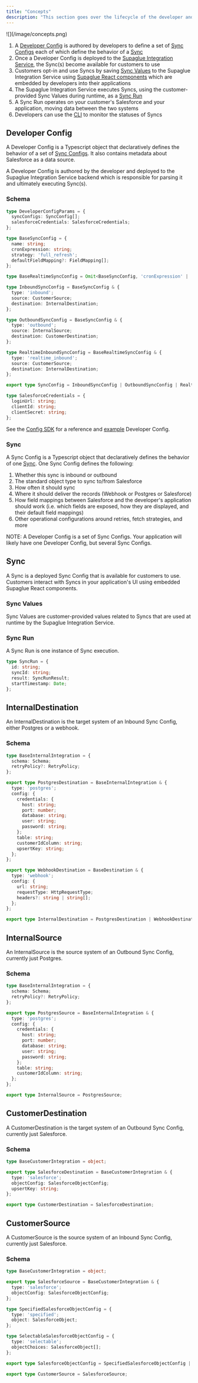 ```yaml
---
title: "Concepts"
description: "This section goes over the lifecycle of the developer and customer flow using Supaglue."
---
```


<Frame>
![](/image/concepts.png)
</Frame>


1. A [Developer Config](/concepts) is authored by developers to define a set of [Sync Configs](/concepts) each of which define the behavior of a [Sync](/concepts)
2. Once a Developer Config is deployed to the [Supaglue Integration Service](/architecture), the Sync(s) become available for customers to use
3. Customers opt-in and use Syncs by saving [Sync Values](/concepts) to the Supaglue Integration Service using [Supaglue React components](/react-components) which are embedded by developers into their applications
4. The Supaglue Integration Service executes Syncs, using the customer-provided Sync Values during runtime, as a [Sync Run](/concepts)
5. A Sync Run operates on your customer's Salesforce and your application, moving data between the two systems
6. Developers can use the [CLI](/cli) to monitor the statuses of Syncs

## Developer Config

A Developer Config is a Typescript object that declaratively defines the behavior of a set of [Sync Configs](/concepts). It also contains metadata about Salesforce as a data source.

A Developer Config is authored by the developer and deployed to the Supaglue Integration Service backend which is responsible for parsing it and ultimately executing Sync(s).

### Schema

```typescript
type DeveloperConfigParams = {
  syncConfigs: SyncConfig[];
  salesforceCredentials: SalesforceCredentials;
};

type BaseSyncConfig = {
  name: string;
  cronExpression: string;
  strategy: 'full_refresh';
  defaultFieldMapping?: FieldMapping[];
};

type BaseRealtimeSyncConfig = Omit<BaseSyncConfig, 'cronExpression' | 'strategy'>;

type InboundSyncConfig = BaseSyncConfig & {
  type: 'inbound';
  source: CustomerSource;
  destination: InternalDestination;
};

type OutboundSyncConfig = BaseSyncConfig & {
  type: 'outbound';
  source: InternalSource;
  destination: CustomerDestination;
};

type RealtimeInboundSyncConfig = BaseRealtimeSyncConfig & {
  type: 'realtime_inbound';
  source: CustomerSource;
  destination: InternalDestination;
};

export type SyncConfig = InboundSyncConfig | OutboundSyncConfig | RealtimeInboundSyncConfig;

type SalesforceCredentials = {
  loginUrl: string;
  clientId: string;
  clientSecret: string;
};
```

See the [Config SDK](/config-sdk) for a reference and [example](/config-sdk) Developer Config.

### Sync

A Sync Config is a Typescript object that declaratively defines the behavior of one [Sync](/concepts). One Sync Config defines the following:

1. Whether this sync is inbound or outbound
2. The standard object type to sync to/from Salesforce
3. How often it should sync
4. Where it should deliver the records (Webhook or Postgres or Salesforce)
5. How field mappings between Salesforce and the developer's application should work (i.e. which fields are exposed, how they are displayed, and their default field mappings)
6. Other operational configurations around retries, fetch strategies, and more

<Info>NOTE: A Developer Config is a set of Sync Configs. Your application will likely have one Developer Config, but several Sync Configs.</Info>

## Sync

A Sync is a deployed Sync Config that is available for customers to use. Customers interact with Syncs in your application's UI using embedded Supaglue React components.

### Sync Values

Sync Values are customer-provided values related to Syncs that are used at runtime by the Supaglue Integration Service.

### Sync Run

A Sync Run is one instance of Sync execution.

```typescript
type SyncRun = {
  id: string;
  syncId: string;
  result: SyncRunResult;
  startTimestamp: Date;
};
```

## InternalDestination
An InternalDestination is the target system of an Inbound Sync Config, either Postgres or a webhook.

### Schema
```typescript
type BaseInternalIntegration = {
  schema: Schema;
  retryPolicy?: RetryPolicy;
};

export type PostgresDestination = BaseInternalIntegration & {
  type: 'postgres';
  config: {
    credentials: {
      host: string;
      port: number;
      database: string;
      user: string;
      password: string;
    };
    table: string;
    customerIdColumn: string;
    upsertKey: string;
  };
};

export type WebhookDestination = BaseDestination & {
  type: 'webhook';
  config: {
    url: string;
    requestType: HttpRequestType;
    headers?: string | string[];
  };
};

export type InternalDestination = PostgresDestination | WebhookDestination;
```

## InternalSource
An InternalSource is the source system of an Outbound Sync Config, currently just Postgres.

### Schema
```typescript
type BaseInternalIntegration = {
  schema: Schema;
  retryPolicy?: RetryPolicy;
};

export type PostgresSource = BaseInternalIntegration & {
  type: 'postgres';
  config: {
    credentials: {
      host: string;
      port: number;
      database: string;
      user: string;
      password: string;
    };
    table: string;
    customerIdColumn: string;
  };
};

export type InternalSource = PostgresSource;
```

## CustomerDestination

A CustomerDestination is the target system of an Outbound Sync Config, currently just Salesforce.

### Schema

```typescript
type BaseCustomerIntegration = object;

export type SalesforceDestination = BaseCustomerIntegration & {
  type: 'salesforce';
  objectConfig: SalesforceObjectConfig;
  upsertKey: string;
};

export type CustomerDestination = SalesforceDestination;
```

## CustomerSource

A CustomerSource is the source system of an Inbound Sync Config, currently just Salesforce.

### Schema

```typescript
type BaseCustomerIntegration = object;

export type SalesforceSource = BaseCustomerIntegration & {
  type: 'salesforce';
  objectConfig: SalesforceObjectConfig;
};

type SpecifiedSalesforceObjectConfig = {
  type: 'specified';
  object: SalesforceObject;
};

type SelectableSalesforceObjectConfig = {
  type: 'selectable';
  objectChoices: SalesforceObject[];
};

export type SalesforceObjectConfig = SpecifiedSalesforceObjectConfig | SelectableSalesforceObjectConfig;

export type CustomerSource = SalesforceSource;
```